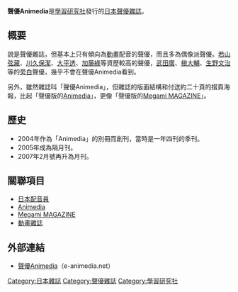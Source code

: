 {{Japanese|japanese=声優アニメディア|kana=せいゆうアニメディア|romaji=Seiyū Animedia}}

'''聲優Animedia'''是[[學習研究社|學習研究社]]發行的[[日本|日本]][[聲優|聲優]][[雜誌|雜誌]]。

==概要==
說是聲優雜誌，但基本上只有傾向為[[日本動畫|動畫]]配音的聲優，而且多為偶像派聲優。[[若山弦藏|若山弦藏]]、[[川久保潔|川久保潔]]、[[大平透|大平透]]、[[加藤綠|加藤綠]]等資歷較高的聲優，[[武田廣|武田廣]]、[[槇大輔|槇大輔]]、[[生野文治|生野文治]]等的[[旁白|旁白]]聲優，幾乎不會在聲優Animedia看到。

另外，雖然雜誌叫「聲優Animedia」，但雜誌的版面結構和付送約二十頁的摺頁海報，比起「聲優版的[[Animedia|Animedia]]」，更像「聲優版的[[Megami_MAGAZINE|Megami MAGAZINE]]」。

==歷史==
*2004年作為「Animedia」的別冊而創刊，當時是一年四刊的季刊。
*2005年成為隔月刊。
*2007年2月號再升為月刊。

==關聯項目==
*[[日本配音員|日本配音員]]
*[[Animedia|Animedia]]
*[[Megami_MAGAZINE|Megami MAGAZINE]]
*[[動畫雜誌|動畫雜誌]]

==外部連結==
*[https://web.archive.org/web/20070315225253/http://www.e-animedia.net/contents/book/voice.htm 聲優Animedia]（e-animedia.net）
{{DEFAULTSORT:Seiyu Animedia}}
[[Category:日本雜誌|Category:日本雜誌]]
[[Category:聲優雜誌|Category:聲優雜誌]]
[[Category:學習研究社|Category:學習研究社]]
{{pub-stub}}